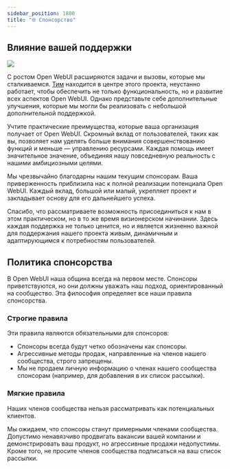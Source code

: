 ```yaml
---
sidebar_position: 1800
title: "🌐 Спонсорство"
---
```


<TopBanners />

## Влияние вашей поддержки


[![](https://img.shields.io/static/v1?label=Sponsor&message=%E2%9D%A4&logo=GitHub&color=%23fe8e86)](https://github.com/sponsors/tjbck)

С ростом Open WebUI расширяются задачи и вызовы, которые мы сталкиваемся. [Тим](/team) находится в центре этого проекта, неустанно работает, чтобы обеспечить не только функциональность, но и развитие всех аспектов Open WebUI. Однако представьте себе дополнительные улучшения, которые мы могли бы реализовать с небольшой дополнительной поддержкой.

Учтите практические преимущества, которые ваша организация получает от Open WebUI. Скромный вклад от пользователей, таких как вы, позволяет нам уделять больше внимания совершенствованию функций и меньше — управлению ресурсами. Каждая помощь имеет значительное значение, объединяя нашу повседневную реальность с нашими амбициозными целями.

Мы чрезвычайно благодарны нашим текущим спонсорам. Ваша приверженность приблизила нас к полной реализации потенциала Open WebUI. Каждый вклад, большой или малый, укрепляет проект и закладывает основу для его дальнейшего успеха.

Спасибо, что рассматриваете возможность присоединиться к нам в этом практическом, но в то же время визионерском начинании. Здесь каждая поддержка не только ценится, но и является жизненно важной для поддержания нашего проекта живым, динамичным и адаптирующимся к потребностям пользователей.




## Политика спонсорства

В Open WebUI наша община всегда на первом месте. Спонсоры приветствуются, но они должны уважать наш подход, ориентированный на сообщество. Эта философия определяет все наши правила спонсорства.

### Строгие правила

Эти правила являются обязательными для спонсоров:

- Спонсоры всегда будут четко обозначены как спонсоры.
- Агрессивные методы продаж, направленные на членов нашего сообщества, строго запрещены.
- Мы не продаем личную информацию о членах нашего сообщества спонсорам (например, для добавления в их список рассылки).

### Мягкие правила

Наших членов сообщества нельзя рассматривать как потенциальных клиентов.

Мы ожидаем, что спонсоры станут примерными членами сообщества. Допустимо ненавязчиво продвигать вакансии вашей компании и демонстрировать ваш продукт, но агрессивные продажи недопустимы. Кроме того, не просите членов сообщества подписаться на ваш список рассылки.
